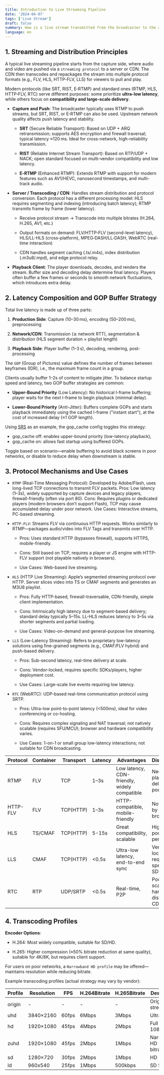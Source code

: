 ```yaml
---
title: Introduction to Live Streaming Pipeline
date: '2024-04-07'
tags: ['Live Stream']
draft: false
summary: How is a live stream transmitted from the broadcaster to the audience? What determines transmission latency and image quality?
language: en
---
```


<TOCInline toc={props.toc} asDisclosure />

## 1. Streaming and Distribution Principles

A typical live streaming pipeline starts from the capture side, where audio and video are pushed via a `streaming protocol` to a server or CDN. The CDN then transcodes and repackages the stream into multiple protocol formats (e.g., FLV, HLS, HTTP-FLV, LLS) for viewers to pull and play.

Modern protocols (like SRT, RIST, E‑RTMP) and standard ones (RTMP, HLS, HTTP‑FLV, RTC) serve different purposes: some prioritize **ultra-low latency**, while others focus on **compatibility and large-scale delivery**.

- **Capture and Push**: The broadcaster typically uses RTMP to push streams, but SRT, RIST, or E‑RTMP can also be used. Upstream network quality affects push latency and stability.

  - **SRT** (Secure Reliable Transport): Based on UDP + ARQ retransmission; supports AES encryption and firewall traversal; typical latency ≈120 ms. Ideal for cross-network, high-reliability transmission.

  - **RIST** (Reliable Internet Stream Transport): Based on RTP/UDP + NACK; open standard focused on multi-vendor compatibility and low latency.

  - **E‑RTMP** (Enhanced RTMP): Extends RTMP with support for modern features such as AV1/HEVC, nanosecond timestamps, and multi-track audio.


- **Server / Transcoding / CDN**: Handles stream distribution and protocol conversion. Each protocol has a different processing model: HLS requires segmenting and indexing (introducing batch latency); RTMP transmits frame by frame (lower latency).

  - Receive protocol stream → Transcode into multiple bitrates (H.264, H.265, AV1, etc.)

  - Output formats on demand: FLV/HTTP‑FLV (second-level latency), HLS/LL-HLS (cross-platform), MPEG‑DASH/LL‑DASH, WebRTC (real-time interaction)

  - CDN handles segment caching (.ts/.m4s), index distribution (.m3u8/.mpd), and edge protocol relay.


- **Playback Client**: The player downloads, decodes, and renders the stream. Buffer size and decoding delay determine final latency. Players often buffer a few frames or seconds to smooth network fluctuations, which introduces extra delay.


## 2. Latency Composition and GOP Buffer Strategy

Total live latency is made up of three parts:

1. **Production Side**: Capture (10–30 ms), encoding (50–200 ms), preprocessing

2. **Network/CDN**: Transmission (≳ network RTT), segmentation & distribution (HLS segment duration × playlist length)

3. **Playback Side**: Player buffer (1–3 s), decoding, rendering, post-processing

The `GOP` (Group of Pictures) value defines the number of frames between keyframes (IDR), i.e., the maximum frame count in a group.

Clients usually buffer 1–2s of content to mitigate jitter. To balance startup speed and latency, two GOP buffer strategies are common:

- **Upper-Bound Priority** (Low Latency): No historical I-frame buffering; player waits for the next I-frame to begin playback (minimal delay).

- **Lower-Bound Priority** (Anti-Jitter): Buffers complete GOPs and starts playback immediately using the cached I-frame ("instant start"), at the cost of increased delay (≈1 GOP length).

Using [SRS](https://github.com/ossrs/srs) as an example, the gop_cache config toggles this strategy:

- gop_cache off: enables upper-bound priority (low-latency playback),
- gop_cache on: allows fast startup using buffered GOPs.

Toggle based on scenario—enable buffering to avoid black screens in poor networks, or disable to reduce delay when downstream is stable.


## 3. Protocol Mechanisms and Use Cases

- `RTMP` (Real-Time Messaging Protocol): Developed by Adobe/Flash, uses long-lived TCP connections to transmit FLV packets.
Pros: Low latency (1–3s), widely supported by capture devices and legacy players, firewall-friendly (often via port 80).
Cons: Requires plugins or dedicated players (modern browsers don’t support Flash), TCP may cause accumulated delay under poor network.
Use Cases: Interactive streams, PC-based streaming.

- `HTTP-FLV`: Streams FLV via continuous HTTP requests. Works similarly to RTMP—packages audio/video into FLV Tags and transmits over HTTP.

  - Pros: Uses standard HTTP (bypasses firewall), supports HTTPS, mobile-friendly.

  - Cons: Still based on TCP, requires a player or JS engine with HTTP-FLV support (not playable natively in browsers).

  - Use Cases: Web-based live streaming.

- `HLS` (HTTP Live Streaming): Apple’s segmented streaming protocol over HTTP. Server slices video into TS or CMAF segments and generates an M3U8 playlist.

  - Pros: Fully HTTP-based, firewall-traversable, CDN-friendly, simple client implementation.

  - Cons: Intrinsically high latency due to segment-based delivery; standard delay typically 5–15s. LL-HLS reduces latency to 3–5s via shorter segments and partial loading.

  - Use Cases: Video-on-demand and general-purpose live streaming.

- `LLS` (Low-Latency Streaming): Refers to proprietary low-latency solutions using fine-grained segments (e.g., CMAF/FLV hybrid) and push-based delivery.

  - Pros: Sub-second latency, real-time delivery at scale.

  - Cons: Vendor-locked, requires specific SDKs/players, higher deployment cost.

  - Use Cases: Large-scale live events requiring low latency.

- `RTC` (WebRTC): UDP-based real-time communication protocol using SRTP.

  - Pros: Ultra-low point-to-point latency (\<500ms), ideal for video conferencing or co-hosting.

  - Cons: Requires complex signaling and NAT traversal; not natively scalable (requires SFU/MCU); browser and hardware compatibility varies.

  - Use Cases: 1-on-1 or small group low-latency interactions; not suitable for CDN broadcasting.

| Protocol |Container | Transport | Latency  | Advantages                                   | Disadvantages                                      | Use Cases                     |
| -------- | -------- | --------- | -------- | -------------------------------------------- | ---------------------------------------------------| ----------------------------- |
| RTMP     | FLV      | TCP       | 1–3s     | Low latency, CDN-friendly, widely compatible | Needs special player, TCP delay under poor network | PC streaming, interaction     |
| HTTP-FLV | FLV      | TCP(HTTP) | 1–3s     | HTTP-compatible, mobile-friendly             | Not supported by default in browsers               | Web-based live streaming      |
| HLS      | TS/CMAF  | TCP(HTTP) | 5-15s    | Great compatibility, scalable                | High latency, poor real-time performance           | VOD and general live          |
| LLS      | CMAF     | TCP(HTTP) | \<0.5s   | Ultra-low latency, end-to-end sync	          | Vendor-locked, requires specific SDK/player        | High-concurrency, low-latency |
| RTC      | RTP      | UDP/SRTP  | \<0.5s   | Real-time, P2P	                              | Poor scalability, hard to distribute via CDN       | Co-hosting, conferencing      |

## 4. Transcoding Profiles

**Encoder Options**:

- H.264: Most widely compatible, suitable for SD/HD.

- H.265: Higher compression (≈50% bitrate reduction at same quality), suitable for 4K/8K, but requires client support.

For users on poor networks, a `Narrowband HD profile` may be offered—maintains resolution while reducing bitrate.

Example transcoding profiles (actual strategy may vary by vendor):

|Profile |Resolution | FPS   |H.264Bitrate |H.265Bitrate  | Description                     |
| ------ | --------- | ----- | ----------- | ------------ | ------------------------------- |
| origin | -         | -     | -           | -            | Original stream                 |
| uhd    | 3840×2160 | 60fps | 6Mbps       | 3Mbps        | Ultra HD 4K                     |
| hd     | 1920×1080 | 45fps | 4Mbps       | 2Mbps        | Full HD 1080p                   |
| zuhd   | 1920×1080 | 45fps | 2Mbps       | 1Mbps        | Narrowband HD (low-bitrate FHD) |
| sd     | 1280×720  | 30fps | 2Mbps       | 1Mbps        | HD 720p                         |
| ld     | 960x540   | 25fps | 1Mbps       | 500kbps      | SD 540p                         |
